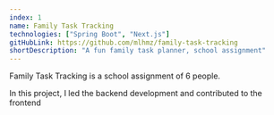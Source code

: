 ```yaml
---
index: 1
name: Family Task Tracking
technologies: ["Spring Boot", "Next.js"]
gitHubLink: https://github.com/mlhmz/family-task-tracking
shortDescription: "A fun family task planner, school assignment"
---
```


Family Task Tracking is a school assignment of 6 people.

In this project, I led the backend development and contributed to the frontend